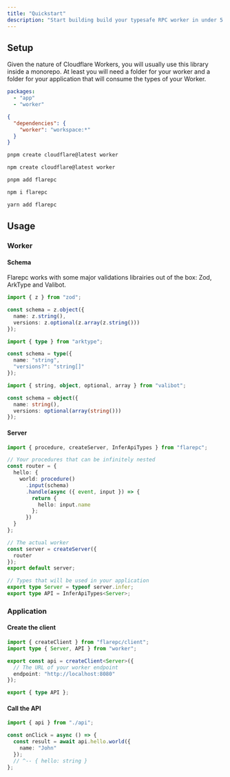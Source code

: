 ```yaml
---
title: "Quickstart"
description: "Start building build your typesafe RPC worker in under 5 minutes"
---
```


## Setup

Given the nature of Cloudflare Workers, you will usually use this library inside a monorepo. At least you will need a folder for your worker and a folder for your application that will consume the types of your Worker.

<Steps>
  <Step title="Monorepo setup (pnpm)">

<CodeGroup>

```yaml pnpm-workspace (root)
packages:
  - "app"
  - "worker"
```

```json package.json (app)
{
  "dependencies": {
    "worker": "workspace:*"
  }
}
```

</CodeGroup>
  </Step>
  <Step title="Create a worker beside the app">
<CodeGroup>

```bash pnpm
pnpm create cloudflare@latest worker
```

```bash npm
npm create cloudflare@latest worker

```

</CodeGroup>
  </Step>
  <Step title="Install inside your app and your worker">

<CodeGroup>

```bash pnpm
pnpm add flarepc
```

```bash npm
npm i flarepc
```

```bash yarn
yarn add flarepc
```

</CodeGroup>
  </Step>
</Steps>

## Usage

### Worker

#### Schema

Flarepc works with some major validations librairies out of the box: Zod, ArkType and Valibot.

<CodeGroup>

```typescript Zod
import { z } from "zod";

const schema = z.object({
  name: z.string(),
  versions: z.optional(z.array(z.string()))
});
```

```typescript ArkType
import { type } from "arktype";

const schema = type({
  name: "string",
  "versions?": "string[]"
});
```

```typescript Valibot
import { string, object, optional, array } from "valibot";

const schema = object({
  name: string(),
  versions: optional(array(string()))
});
```

</CodeGroup>

#### Server

```typescript worker index.ts
import { procedure, createServer, InferApiTypes } from "flarepc";

// Your procedures that can be infinitely nested
const router = {
  hello: {
    world: procedure()
      .input(schema)
      .handle(async ({ event, input }) => {
        return {
          hello: input.name
        };
      })
  }
};

// The actual worker
const server = createServer({
  router
});
export default server;

// Types that will be used in your application
export type Server = typeof server.infer;
export type API = InferApiTypes<Server>;
```

### Application

#### Create the client

```typescript app src/api.ts
import { createClient } from "flarepc/client";
import type { Server, API } from "worker";

export const api = createClient<Server>({
  // The URL of your worker endpoint
  endpoint: "http://localhost:8080"
});

export { type API };
```

#### Call the API

```typescript app somewhere
import { api } from "./api";

const onClick = async () => {
  const result = await api.hello.world({
    name: "John"
  });
  // ^-- { hello: string }
};
```
